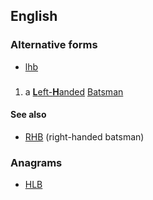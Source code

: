 ==English==

===Alternative forms===
* [[lhb]]

==={{initialism-old|en}}===
{{head|en}}

# {{context|cricket|lang=en}} a [[left-handed|'''L'''eft-'''H'''anded]] [[batsman|Batsman]]

====See also====
* [[RHB]] (right-handed batsman)

===Anagrams===
* [[HLB#English|HLB]]